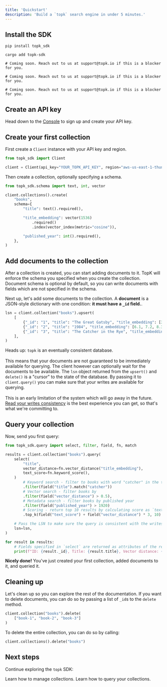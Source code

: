 ```yaml
---
title: 'Quickstart'
description: 'Build a `topk` search engine in under 5 minutes.'
---
```


## Install the SDK



<CodeGroup>

```shell Python
pip install topk_sdk
```

```shell Rust
cargo add topk-sdk
```

```shell JavaScript
# Coming soon. Reach out to us at support@topk.io if this is a blocker for you.
```

```shell REST
# Coming soon. Reach out to us at support@topk.io if this is a blocker for you.
```

```shell gRPC
# Coming soon. Reach out to us at support@topk.io if this is a blocker for you.
```

</CodeGroup>


## Create an API key

Head down to the <a href="https://console.topk.io" target="_blank">Console</a> to sign up and create your API key.

## Create your first collection

First create a `Client` instance with your API key and <Tooltip tip="TopK region is where your data is stored. It maps to a specific cloud region.">region</Tooltip>. 

```python
from topk_sdk import Client

client = Client(api_key="YOUR_TOPK_API_KEY", region="aws-us-east-1-thunderbird")
```

Then create a collection, optionally specifying a schema. 

```python
from topk_sdk.schema import text, int, vector

client.collections().create(
    "books",
    schema={
        "title": text().required(),

        "title_embedding": vector(1536)
            .required()
            .index(vector_index(metric="cosine")),

        "published_year": int().required(),
    },
)
```

## Add documents to the collection

After a collection is created, you can start adding documents to it. TopK will enforce the schema you specified when you create the collection. Document schema is optional by default, so you can write documents with fields which are not specified in the schema.

Next up, let's add some documents to the collection. A **document** is a JSON-style dictionary with one condition: **it must have a `_id` field.**.

```python
lsn = client.collection("books").upsert(
    [
        {"_id": "1", "title": "The Great Gatsby", "title_embedding": [3.1, 6.2, 9.3, ...], "published_year": 1925},
        {"_id": "2", "title": "1984", "title_embedding": [6.1, 7.2, 8.3, ...], "published_year": 1949},
        {"_id": "3", "title": "The Catcher in the Rye", "title_embedding": [1.1, 2.2, 3.3, ...], "published_year": 1951},
    ],
)
```

<Warning>Heads up: `topk` is an eventually consistent database.<br /><br />This means that your documents are not guaranteed to be immediately available for querying. The client however can optionally wait for the documents to be available. The `lsn` object returned from the `upsert()` and `delete()` is a "cursor" to the state of the database. By passing it to `client.query()` you can make sure that your writes are available for querying.<br /><br />This is an early limitation of the system which will go away in the future. <a href="https://www.geeksforgeeks.org/read-your-writes-consistency-in-system-design/">Read your writes consistency</a> is the best experience you can get, so that's what we're committing to.</Warning>

## Query your collection

Now, send you first query:

```python
from topk_sdk.query import select, filter, field, fn, match

results = client.collection("books").query(
    select(
        "title",
        vector_distance=fn.vector_distance("title_embedding"),
        text_score=fn.keyword_score(),
    )
        # Keyword search - filter to books with word "catcher" in the title
        .filter(field("title").match("catcher"))
        # Vector search - filter books by 
        .filter(field("vector_distance") > 0.5),
        # Metadata search - filter books by published year
        .filter(field("published_year") > 1920)
        # Scoring - return top 10 results by calculating score as `text_score + vector_distance * 3`
        .top_k(field("text_score") + field("vector_distance") * 3, 10)

    # Pass the LSN to make sure the query is consistent with the writes. 
    lsn=lsn,
)
```

```python
for result in results:
    # Fields specified in `select` are returned as attributes of the result object. `_id` is always returned.
    print(f"ID: {result._id}, Title: {result.title}, Vector distance: {result.vector_distance}")
```

**Nicely done!** You've just created your first collection, added documents to it, and queried it.

## Cleaning up

Let's clean up so you can explore the rest of the documentation. If you want to delete documents, you can do so by passing a list of `_id`s to the `delete` method.

```python
client.collection("books").delete(
    ["book-1", "book-2", "book-3"]
)
```

To delete the entire collection, you can do so by calling:

```python
client.collections().delete("books")
```

## Next steps

Continue exploring the `topk` SDK:

<CardGroup>

<Card title="Managing collections" icon="paintbrush" href="/collections/overview">
  Learn how to manage collections.
</Card>

<Card title="Querying" icon="square-code" href="/documents/overview">
  Learn how to query your collections.
</Card>

</CardGroup>
